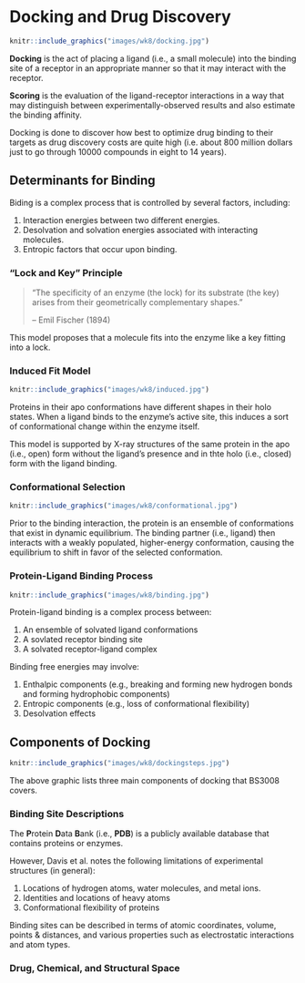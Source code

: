 # Docking and Drug Discovery

```r
knitr::include_graphics("images/wk8/docking.jpg")
```

**Docking** is the act of placing a ligand (i.e., a small molecule) into the binding site of a receptor in an appropriate manner so that it may interact with the receptor.

**Scoring** is the evaluation of the ligand-receptor interactions in a way that may distinguish between experimentally-observed results and also estimate the binding affinity.

Docking is done to discover how best to optimize drug binding to their targets as drug discovery costs are quite high (i.e. about 800 million dollars just to go through 10000 compounds in eight to 14 years).

## Determinants for Binding 

Biding is a complex process that is controlled by several factors, including:

1.  Interaction energies between two different energies.
1.  Desolvation and solvation energies associated with interacting molecules.
1.  Entropic factors that occur upon binding.

### "Lock and Key" Principle

> "The specificity of an enzyme (the lock) for its substrate (the key) arises from their geometrically complementary shapes.”
>
> -- Emil Fischer (1894)

This model proposes that a molecule fits into the enzyme like a key fitting into a lock.

### Induced Fit Model

```r
knitr::include_graphics("images/wk8/induced.jpg")
```

Proteins in their apo conformations have different shapes in their holo states. When a ligand binds to the enzyme's active site, this induces a sort of conformational change within the enzyme itself.

This model is supported by X-ray structures of the same protein in the apo (i.e., open) form without the ligand's presence and in thte holo (i.e., closed) form with the ligand binding.

### Conformational Selection

```r
knitr::include_graphics("images/wk8/conformational.jpg")
```

Prior to the binding interaction, the protein is an ensemble of conformations that exist in dynamic equilibrium.  The binding partner (i.e., ligand) then interacts with a weakly populated, higher-energy conformation, causing the equilibrium to shift in favor of the selected conformation.

### Protein-Ligand Binding Process

```r
knitr::include_graphics("images/wk8/binding.jpg")
```

Protein-ligand binding is a complex process between:

1.  An ensemble of solvated ligand conformations
1.  A sovlated receptor binding site
1.  A solvated receptor-ligand complex

Binding free energies may involve:

1.  Enthalpic components (e.g., breaking and forming new hydrogen bonds and forming hydrophobic components)
1.  Entropic components (e.g., loss of conformational flexibility)
1.  Desolvation effects

## Components of Docking

```r
knitr::include_graphics("images/wk8/dockingsteps.jpg")
```

The above graphic lists three main components of docking that BS3008 covers.

### Binding Site Descriptions

The **P**rotein **D**ata **B**ank (i.e., **PDB**) is a publicly available database that contains proteins or enzymes.

However, Davis et al. notes the following limitations of experimental structures (in general):

1.  Locations of hydrogen atoms, water molecules, and metal ions.
1.  Identities and locations of heavy atoms
1.  Conformational flexibility of proteins

Binding sites can be described in terms of atomic coordinates, volume, points & distances, and various properties such as electrostatic interactions and atom types.

### Drug, Chemical, and Structural Space






